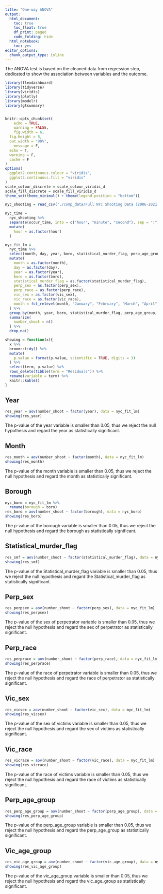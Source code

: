 ```yaml
---
title: "One-way ANOVA"
output:
  html_document:
    toc: true
    toc_float: true
    df_print: paged
    code_folding: hide
  html_notebook:
    toc: yes
editor_options:
  chunk_output_type: inline
---
```

The ANOVA test is based on the cleaned data from regression step, dedicated to show the association between variables and the outcome.

```r
library(flexdashboard)
library(tidyverse)
library(viridis)
library(plotly)
library(modelr)
library(gtsummary)


knitr::opts_chunk$set(
	echo = TRUE,
	warning = FALSE,
	fig.width = 6, 
  fig.height = 8,
  out.width = "90%",
	message = F,
  echo = T,
  warning = F,
  cache = F
)
options(
  ggplot2.continuous.colour = "viridis",
  ggplot2.continuous.fill = "viridis"
)
scale_colour_discrete = scale_colour_viridis_d
scale_fill_discrete = scale_fill_viridis_d
theme_set(theme_minimal() + theme(legend.position = "bottom"))

```


```r
nyc_shooting = read_csv("./comp_data/Full NYC Shooting Data (2006-2021).csv")

nyc_time = 
  nyc_shooting %>% 
  separate(occur_time, into = c("hour", "minute", "second"), sep = ":") %>% 
  mutate(
    hour = as.factor(hour)
  )
```

```r
nyc_fit_lm =
  nyc_time %>% 
  select(month, day, year, boro, statistical_murder_flag, perp_age_group, vic_age_group, perp_sex, perp_race, vic_sex, vic_race) %>%
  mutate(
    month = as.factor(month), 
    day = as.factor(day), 
    year = as.factor(year),
    boro = as.factor(boro), 
    statistical_murder_flag = as.factor(statistical_murder_flag),
    perp_sex = as.factor(perp_sex),
    perp_race = as.factor(perp_race),
    vic_sex = as.factor(vic_sex),
    vic_race = as.factor(vic_race),
    month = fct_relevel(month, "January", "February", "March", "April", "May", "June", "July", "August", "September", "October", "November", "December")
  ) %>% 
  group_by(month, year, boro, statistical_murder_flag, perp_age_group, vic_age_group, perp_sex, perp_race, vic_sex, vic_race) %>% 
  summarize(
    number_shoot = n()
  ) %>% 
  drop_na()
```

```r
showing = function(x){
  x %>% 
  broom::tidy() %>%
  mutate(
    p.value = format(p.value, scientific = TRUE, digits = 3)
  ) %>% 
  select(term, p.value) %>% 
  rows_delete(tibble(term = "Residuals")) %>% 
  rename(variable = term) %>% 
  knitr::kable()
}
```


## Year
```r
res_year = aov(number_shoot ~ factor(year), data = nyc_fit_lm)
showing(res_year)
```

The p-value of the year variable is smaller than 0.05, thus we reject the null hypothesis and regard the year as statistically significant.

## Month

```r
res_month = aov(number_shoot ~ factor(month), data = nyc_fit_lm)
showing(res_month)
```
The p-value of the month variable is smaller than 0.05, thus we reject the null hypothesis and regard the month as statistically significant.

## Borough

```r
nyc_boro = nyc_fit_lm %>% 
  rename(borough = boro)
res_boro = aov(number_shoot ~ factor(borough), data = nyc_boro)
showing(res_boro)
```

The p-value of the borough variable is smaller than 0.05, thus we reject the null hypothesis and regard the borough as statistically significant.

## Statistical_murder_flag

```r
res_smf = aov(number_shoot ~ factor(statistical_murder_flag), data = nyc_fit_lm)
showing(res_smf)
```

The p-value of the Statistical_murder_flag variable is smaller than 0.05, thus we reject the null hypothesis and regard the Statistical_murder_flag as statistically significant.

## Perp_sex

```r
res_perpsex = aov(number_shoot ~ factor(perp_sex), data = nyc_fit_lm)
showing(res_perpsex)
```

The p-value of the sex of perpetrator variable is smaller than 0.05, thus we reject the null hypothesis and regard the sex of perpetrator as statistically significant.

## Perp_race

```r
res_perprace = aov(number_shoot ~ factor(perp_race), data = nyc_fit_lm)
showing(res_perprace)
```

The p-value of the race of perpetrator variable is smaller than 0.05, thus we reject the null hypothesis and regard the race of perpetrator as statistically significant.

## Vic_sex

```r
res_vicsex = aov(number_shoot ~ factor(vic_sex), data = nyc_fit_lm)
showing(res_vicsex)
```

The p-value of the sex of victims variable is smaller than 0.05, thus we reject the null hypothesis and regard the sex of victims as statistically significant.

## Vic_race

```r
res_vicrace = aov(number_shoot ~ factor(vic_race), data = nyc_fit_lm)
showing(res_vicrace)
```

The p-value of the race of victims variable is smaller than 0.05, thus we reject the null hypothesis and regard the race of victims as statistically significant.

## Perp_age_group

```r
res_perp_age_group = aov(number_shoot ~ factor(perp_age_group), data = nyc_fit_lm)
showing(res_perp_age_group)
```

The p-value of the perp_age_group variable is smaller than 0.05, thus we reject the null hypothesis and regard the perp_age_group as statistically significant.

## Vic_age_group

```r
res_vic_age_group = aov(number_shoot ~ factor(vic_age_group), data = nyc_fit_lm)
showing(res_vic_age_group)
```

The p-value of the vic_age_group variable is smaller than 0.05, thus we reject the null hypothesis and regard the vic_age_group as statistically significant.
